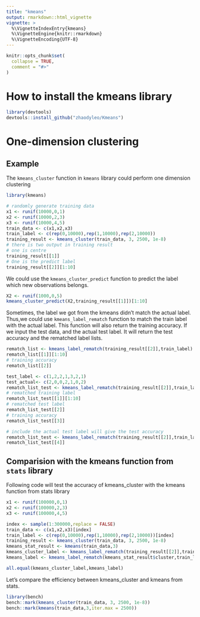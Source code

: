 ```yaml
---
title: "kmeans"
output: rmarkdown::html_vignette
vignette: >
  %\VignetteIndexEntry{kmeans}
  %\VignetteEngine{knitr::rmarkdown}
  %\VignetteEncoding{UTF-8}
---
```


```r
knitr::opts_chunk$set(
  collapse = TRUE,
  comment = "#>"
)
```

# How to install the kmeans library 

```r
library(devtools)
devtools::install_github("zhaodyleo/Kmeans")
```

# One-dimension clustering

## Example 

The `kmeans_cluster` function in `kmeans` library could perform one dimension clustering
```r
library(kmeans)

# randomly generate training data
x1 <- runif(10000,0,1)
x2 <- runif(10000,2,3)
x3 <- runif(10000,4,5)
train_data <- c(x1,x2,x3)
train_label <- c(rep(0,10000),rep(1,10000),rep(2,10000))
training_result <- kmeans_cluster(train_data, 3, 2500, 1e-8)
# there is two output in training result 
# one is centre 
training_result[[1]]
# One is the predict label 
training_result[[2]][1:10]
```

We could use the `kmeans_cluster_predict` function to predict the label which new observations belongs. 
```r
X2 <- runif(1000,0,5)
kmeans_cluster_predict(X2,training_result[[1]])[1:10]
```

Sometimes, the label we got from the kmeans didn't match the actual label. Thus,we could use `kmeans_label_rematch` function to match the train label with the actual label. This function will also return the training accuracy. If we input the test data, and the actual test label. It will return the test accuracy and the rematched label lists.
```r
rematch_list <- kmeans_label_rematch(training_result[[2]],train_label)
rematch_list[[1]][1:10]
# training accuracy
rematch_list[[2]]
```
```r
test_label <- c(1,2,2,1,3,2,1)
test_actual<- c(2,0,0,2,1,0,2)
rematch_list_test <- kmeans_label_rematch(training_result[[2]],train_label,test_label)
# rematched training label
rematch_list_test[[1]][1:10]
# rematched test label
rematch_list_test[[2]]
# training accuracy
rematch_list_test[[3]]

# include the actual test label will give the test accuracy
rematch_list_test <- kmeans_label_rematch(training_result[[2]],train_label,test_label,test_actual)
rematch_list_test[[4]]
```

## Comparision with the kmeans function from `stats` library

Following code will test the accuracy of kmeans_cluster with the kmeans function from stats library
```r
x1 <- runif(100000,0,1)
x2 <- runif(100000,2,3)
x3 <- runif(100000,4,5)

index <- sample(1:300000,replace = FALSE)
train_data <- c(x1,x2,x3)[index]
train_label <- c(rep(0,10000),rep(1,10000),rep(2,10000))[index]
training_result <- kmeans_cluster(train_data, 3, 2500, 1e-8)
kmeans_stat_result <- kmeans(train_data,3)
kmeans_cluster_label <- kmeans_label_rematch(training_result[[2]],train_label)
kmeans_label <- kmeans_label_rematch(kmeans_stat_result$cluster,train_label)

all.equal(kmeans_cluster_label,kmeans_label)
```

Let's compare the efficiency between kmeans_cluster and kmeans from stats.
```r
library(bench)
bench::mark(kmeans_cluster(train_data, 3, 2500, 1e-8))
bench::mark(kmeans(train_data,3,iter.max = 2500))
```


